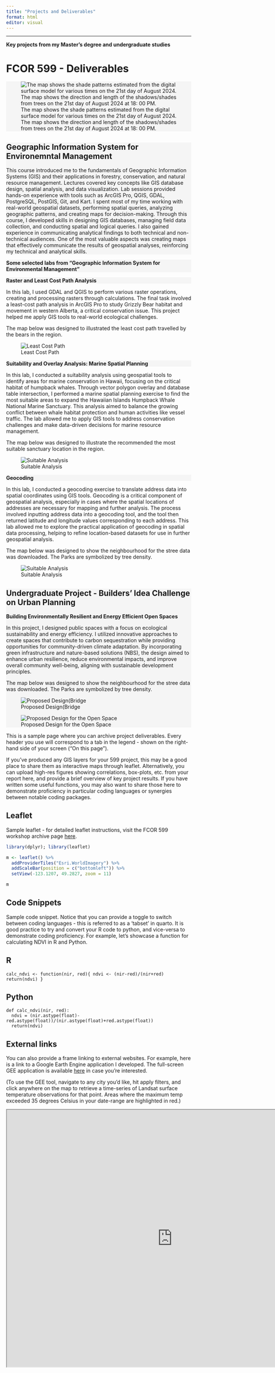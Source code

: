 ```yaml
---
title: "Projects and Deliverables"
format: html
editor: visual
---
```


------------------------------------------------------------------------

**Key projects from my Master's degree and undergraduate studies**

# FCOR 599 - Deliverables

::: {style="background-color: #f5f5f5"}
![The map shows the shade patterns estimated from the digital surface model for various times on the 21st day of August 2024. The map shows the direction and length of the shadows/shades from trees on the 21st day of August 2024 at 18: 00 PM.](/Shade%20patterns%20estimated%20from%20the%20digital%20surface%20model%20for%20various%20times%20on%20the%2021st%20day%20of%20August%202024.jpg)
:::

::: {style="background-color: #f5f5f5"}
## Geographic Information System for Environemntal Management

This course introduced me to the fundamentals of Geographic Information Systems (GIS) and their applications in forestry, conservation, and natural resource management. Lectures covered key concepts like GIS database design, spatial analysis, and data visualization. Lab sessions provided hands-on experience with tools such as ArcGIS Pro, QGIS, GDAL, PostgreSQL, PostGIS, Git, and Kart. I spent most of my time working with real-world geospatial datasets, performing spatial queries, analyzing geographic patterns, and creating maps for decision-making. Through this course, I developed skills in designing GIS databases, managing field data collection, and conducting spatial and logical queries. I also gained experience in communicating analytical findings to both technical and non-technical audiences. One of the most valuable aspects was creating maps that effectively communicate the results of geospatial analyses, reinforcing my technical and analytical skills.

:::

::: {style="background-color: #f5f5f5"}

**Some selected labs from "Geographic Information System for Environmental Management"**
:::


::: {style="background-color: #f5f5f5"}

**Raster and Least Cost Path Analysis**
:::
In this lab, I used GDAL and QGIS to perform various raster operations, creating and processing rasters through calculations. The final task involved a least-cost path analysis in ArcGIS Pro to study Grizzly Bear habitat and movement in western Alberta, a critical conservation issue. This project helped me apply GIS tools to real-world ecological challenges.

The map below was designed to illustrated the least cost path travelled by the bears in the region.


![Least Cost Path](/Least Cost Path.jpg) 




::: {style="background-color: #f5f5f5"}

**Suitability and Overlay Analysis: Marine Spatial Planning**
:::
In this lab, I conducted a suitability analysis using geospatial tools to identify areas for marine conservation in Hawaii, focusing on the critical habitat of humpback whales. Through vector polygon overlay and database table intersection, I performed a marine spatial planning exercise to find the most suitable areas to expand the Hawaiian Islands Humpback Whale National Marine Sanctuary. This analysis aimed to balance the growing conflict between whale habitat protection and human activities like vessel traffic. The lab allowed me to apply GIS tools to address conservation challenges and make data-driven decisions for marine resource management.

The map below was designed to illustrate the recommended the most suitable sanctuary location in the region.


![Suitable Analysis](\images\Suitability Analysis of the Top Five Santuary_page-0001.jpg) 




::: {style="background-color: #f5f5f5"}

**Geocoding**
:::
In this lab, I conducted a geocoding exercise to translate address data into spatial coordinates using GIS tools. Geocoding is a critical component of geospatial analysis, especially in cases where the spatial locations of addresses are necessary for mapping and further analysis. The process involved inputting address data into a geocoding tool, and the tool then returned latitude and longitude values corresponding to each address. This lab allowed me to explore the practical application of geocoding in spatial data processing, helping to refine location-based datasets for use in further geospatial analysis.

The map below was designed to show the neighbourhood for the stree data was downloaded. The Parks are symbolized by tree density.


![Suitable Analysis](\images\Mapping Street Tree Density in Hasting - Sunrise Neighborhood_page-0001.jpg) 

















::: {style="background-color: #f5f5f5"}
## Undergraduate Project - Builders' Idea Challenge on Urban Planning



::: {style="background-color: #f5f5f5"}

**Building Environmentally Resilient and Energy Efficient Open Spaces **
:::
In this project, I designed public spaces with a focus on ecological sustainability and energy efficiency. I utilized innovative approaches to create spaces that contribute to carbon sequestration while providing opportunities for community-driven climate adaptation. By incorporating green infrastructure and nature-based solutions (NBS), the design aimed to enhance urban resilience, reduce environmental impacts, and improve overall community well-being, aligning with sustainable development principles.




The map below was designed to show the neighbourhood for the stree data was downloaded. The Parks are symbolized by tree density.


![Proposed Design(Bridge](\Proposed Design(Bridge).jpg)

![Proposed Design for the Open Space](\Proposed Design.jpg)

:::








This is a sample page where you can archive project deliverables. Every header you use will correspond to a tab in the legend - shown on the right-hand side of your screen ("On this page").


If you've produced any GIS layers for your 599 project, this may be a good place to share them as interactive maps through leaflet. Alternatively, you can upload high-res figures showing correlations, box-plots, etc. from your report here, and provide a brief overview of key project results. If you have written some useful functions, you may also want to share those here to demonstrate proficiency in particular coding languages or synergies between notable coding packages.

## Leaflet

Sample leaflet - for detailed leaflet instructions, visit the FCOR 599 workshop archive page [here](https://ubc-mgem-fcor599.github.io/FCOR-599-Workshops/Interactive_Maps/leaflet.html).

```r
library(dplyr); library(leaflet)

m <- leaflet() %>%
  addProviderTiles("Esri.WorldImagery") %>%
  addScaleBar(position = c("bottomleft")) %>%
  setView(-123.1207, 49.2827, zoom = 11)

```

```r
m
```

## Code Snippets

Sample code snippet. Notice that you can provide a toggle to switch between coding languages - this is referred to as a 'tabset' in quarto. It is good practice to try and convert your R code to python, and vice-versa to demonstrate coding proficiency. For example, let's showcase a function for calculating NDVI in R and Python.

::: {.panel-tabset group="language"}
## R

``` (.r)
calc_ndvi <- function(nir, red){ ndvi <- (nir-red)/(nir+red) return(ndvi) }
```

## Python

``` (.python)
def calc_ndvi(nir, red): 
  ndvi = (nir.astype(float)-red.astype(float))/(nir.astype(float)+red.astype(float))
  return(ndvi)
```
:::

## External links

You can also provide a frame linking to external websites. For example, here is a link to a Google Earth Engine application I developed. The full-screen GEE application is available [here](https://ee-melserramon.projects.earthengine.app/view/thermal-analysis-tool) in case you're interested.

(To use the GEE tool, navigate to any city you'd like, hit apply filters, and click anywhere on the map to retrieve a time-series of Landsat surface temperature observations for that point. Areas where the maximum temp exceeded 35 degrees Celsius in your date-range are highlighted in red.)

```{=html}
<iframe width="900" height="700" src="https://ee-melserramon.projects.earthengine.app/view/thermal-analysis-tool" title="Webpage example"></iframe>
```
